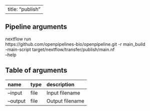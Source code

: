 
---
title: "publish"
---

## Pipeline arguments

nextflow run \
https://github.com/openpipelines-bio/openpipeline.git -r main_build \
-main-script target/nextflow/transfer/publish/main.nf \
--help

## Table of arguments

| name     | type   | description     |
|:---------|:-------|:----------------|
| --input  | file   | Input filename  |
| --output | file   | Output filename |